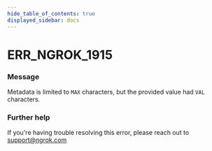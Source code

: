 ```yaml
---
hide_table_of_contents: true
displayed_sidebar: docs
---
```



# ERR_NGROK_1915

### Message

Metadata is limited to `MAX` characters, but the provided value had `VAL` characters.

### Further help

If you're having trouble resolving this error, please reach out to [support@ngrok.com](mailto:support@ngrok.com?subject=Help%20with%20ERR_NGROK_1915)

<ErrorDetails error="err_ngrok_1915" />
